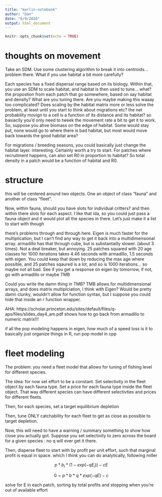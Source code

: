 ```yaml
---
title: "marlin-notebook"
author: "Dan"
date: "6/9/2020"
output: html_document
---
```


```r
knitr::opts_chunk$set(echo = TRUE)
```


# thoughts on movement

Take an SDM. Use some clustering algorithm to break it into centroids... problem there. What if you use habitat a bit more carefully?

Each species has a fixed dispersal range based on its biology. Within that, you use an SDM to scale habitat, and habitat is then used to tune... what? the propostion from each patch that go somewhere, based on say habitat and density? What are you tuning there. Are you maybe making this waaay too complicated? Does scaling by the habitat matrix more or less solve the problem, at least until you start to think about migrations etc? the net probability movign to a cell is a function of its distance and its habitat? so basiaclly you'd only need to tweek the movement rate a bit to get it to work. So, suppose you ahve biomass on the edge of habitat. Some would stay put, none would go to where there is bad habitat, but most would move back towards the good habitat area? 

For migrations / breeding seasons, you could basically just change the habitat layer. interesting. Certainly worth a try to start. For patches where recruitment happens, can also set R0 in proportion to habitat? So total density in a patch would be a function of habitat and R0. 


# structure

this will be centered around two objects. One an object of class "fauna" and another of class "fleet". 

Now, within fauna, should you have slots for individual critters? and then within there slots for each aspect. I like that ida, so you could just pass a fauna object and it would plot all the species in there. Let's just make it a list to start with though

there's problems through and through here. Eigen is much faster for the multiplication, but I can't find any way to get it back into a multidimensional array. armadillo has that through cube, but is substantailly slower. (about 3 times). Not a deal breaker, but annoying. 25 patches squared with 20 age classes for 1000 iterations takes 4.46 seconds with armadillo, 1.5 seconds with eigen. You could keep that down by reducing the max age where possible, and 25 patches sqaured is a lot, and so is 1000 iterations... so maybe not all bad. See if you get a response on eigen by tomorrow, if not, go with armadillo or maybe TMB

Could you write the damn thing in TMB? TMB allows for multidimensional arrays, and does matrix multiplciation, I think with Eigen? Would be pretty damn clunky, wouldn't allow for function syntax, but I suppose you could hide that inside an r function wrapper. 

AHA: 
https://scholar.princeton.edu/sites/default/files/q-aps/files/slides_day4_am.pdf shows how to go back from armadillo to numeric matrix!!!

if all the pop modeling happens in eigen, how much of a speed loss is it to basically just organize things in R, run pop model in cpp


# fleet modeling

The problem: you need a fleet model that allows for tuning of fishing level for different species. 

The idea: for now set effort to be a constant. Set selectivity in the fleet object by each fauna type. Set a price for each fauna type inside the fleet object. That way different species can have different selectivties and prices for different fleets. 

Then, for each species, set a target equilibrium depletion


Then, tune ONLY catchability for each fleet to get as close as possible to target depletion. 

Now, this will need to have a warning / summary something to show how close you actually got. Suppose you set selectivity to zero across the board for a given species : no q will ever get it there. 

Then, disperse fleet to start with by profit per unit effort, such that marginal profit is equal in space. which I think you can do analytically, following miller

$$p*b_i*(1 - exp(-qE_i)) - cE$$

$$ 0 = p*b*q*exp(-qE) -c$$

solve for E in each patch, sorting by total profits and stopping when you're out of available effort




